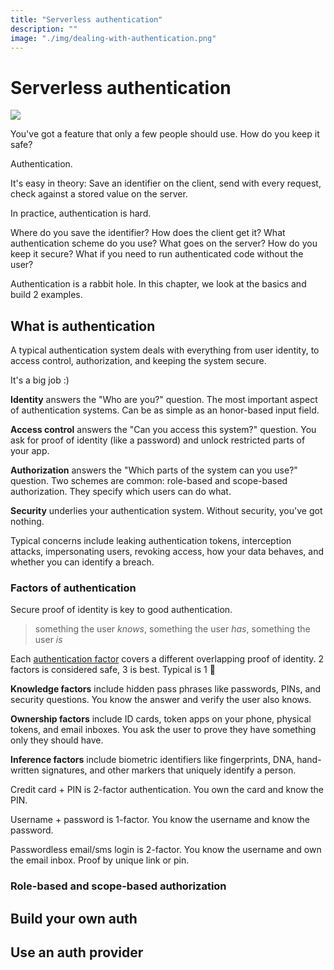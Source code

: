 ```yaml
---
title: "Serverless authentication"
description: ""
image: "./img/dealing-with-authentication.png"
---
```


# Serverless authentication

![](../../images/chapter_headers/dealing-with-authentication.svg)

You've got a feature that only a few people should use. How do you keep it safe?

Authentication. 

It's easy in theory: Save an identifier on the client, send with every request, check against a stored value on the server.

In practice, authentication is hard.

Where do you save the identifier? How does the client get it? What authentication scheme do you use? What goes on the server? How do you keep it secure? What if you need to run authenticated code without the user?

Authentication is a rabbit hole. In this chapter, we look at the basics and build 2 examples.

## What is authentication

A typical authentication system deals with everything from user identity, to access control, authorization, and keeping the system secure.

It's a big job :)

**Identity** answers the "Who are you?" question. The most important aspect of authentication systems. Can be as simple as an honor-based input field.

**Access control** answers the "Can you access this system?" question. You ask for proof of identity (like a password) and unlock restricted parts of your app.

**Authorization** answers the "Which parts of the system can you use?" question. Two schemes are common: role-based and scope-based authorization. They specify which users can do what.

**Security** underlies your authentication system. Without security, you've got nothing. 

Typical concerns include leaking authentication tokens, interception attacks, impersonating users, revoking access, how your data behaves, and whether you can identify a breach.

### Factors of authentication

Secure proof of identity is key to good authentication.

> something the user *knows*, something the user *has*, something the user *is*

Each [authentication factor](https://en.wikipedia.org/wiki/Authentication#Authentication_factors) covers a different overlapping proof of identity. 2 factors is considered safe, 3 is best. Typical is 1 🙈

**Knowledge factors** include hidden pass phrases like passwords, PINs, and security questions. You know the answer and verify the user also knows.

**Ownership factors** include ID cards, token apps on your phone, physical tokens, and email inboxes. You ask the user to prove they have something only they should have.

**Inference factors** include biometric identifiers like fingerprints, DNA, hand-written signatures, and other markers that uniquely identify a person.

Credit card + PIN is 2-factor authentication. You own the card and know the PIN.

Username + password is 1-factor. You know the username and know the password.

Passwordless email/sms login is 2-factor. You know the username and own the email inbox. Proof by unique link or pin.

### Role-based and scope-based authorization



## Build your own auth

## Use an auth provider